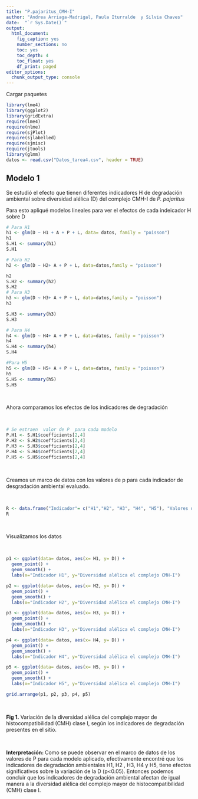 ```yaml
---
title: "P.pajaritus_CMH-I"
author: "Andrea Arriaga-Madrigal, Paula Iturralde  y Silvia Chaves"
date:  "`r Sys.Date()`"
output:
  html_document:
    fig_caption: yes
    number_sections: no
    toc: yes
    toc_depth: 4
    toc_float: yes
    df_print: paged
editor_options: 
  chunk_output_type: console
---
```



Cargar paquetes 
```r

library(lme4)
library(ggplot2)
library(gridExtra)
require(lme4)
require(nlme)
require(sjPlot)
require(sjlabelled)
require(sjmisc)
require(jtools)
library(glmm)
datos <- read.csv("Datos_tarea4.csv", header = TRUE)


```

## Modelo 1 

Se estudió  el efecto que tienen diferentes indicadores H de degradación ambiental sobre  diversidad alélica (D) del complejo CMH-I de *P. pajaritus*

Para esto apliqué modelos lineales para ver el efectos de cada indeicador H sobre D

```r
# Para H1
h1 <- glm(D ~ H1 + A + P + L, data= datos, family = "poisson")
h1
S.H1 <- summary(h1)
S.H1

# Para H2
h2 <- glm(D ~ H2+ A + P + L, data=datos,family = "poisson")

h2
S.H2 <- summary(h2)
S.H2
# Para H3
h3 <- glm(D ~ H3+ A + P + L, data=datos,family = "poisson")
h3

S.H3 <- summary(h3)
S.H3

# Para H4
h4 <- glm(D ~ H4+ A + P + L, data=datos, family = "poisson")
h4
S.H4 <- summary(h4) 
S.H4

#Para H5 
h5 <- glm(D ~ H5+ A + P + L, data=datos, family = "poisson")
h5
S.H5 <- summary(h5) 
S.H5
```

&nbsp;  

Ahora comparamos los efectos de los indicadores  de degradación 

&nbsp;  

```r
# Se estraen  valor de P  para cada modelo 
P.H1 <- S.H1$coefficients[2,4]
P.H2 <- S.H2$coefficients[2,4]
P.H3 <- S.H3$coefficients[2,4]
P.H4 <- S.H4$coefficients[2,4]
P.H5 <- S.H5$coefficients[2,4]

```

&nbsp;  

Creamos un marco de datos con los valores de p  para cada indicador de desgradación ambiental evaluado.

&nbsp;  


```r
R <- data.frame("Indicador"= c("H1","H2", "H3", "H4", "H5"), "Valores de P"=c(P.H1, P.H2, P.H3, P.H4, P.H5))
R

```

&nbsp;  

Visualizamos los datos  

&nbsp;  

```r
p1 <- ggplot(data= datos, aes(x= H1, y= D)) +
  geom_point() +
  geom_smooth() + 
  labs(x="Indicador H1", y="Diversidad alélica el complejo CMH-I")

p2 <- ggplot(data= datos, aes(x= H2, y= D)) +
  geom_point() +
  geom_smooth() + 
  labs(x="Indicador H2", y="Diversidad alélica el complejo CMH-I")

p3 <- ggplot(data= datos, aes(x= H3, y= D)) +
  geom_point() +
  geom_smooth() + 
  labs(x="Indicador H3", y="Diversidad alélica el complejo CMH-I")

p4 <- ggplot(data= datos, aes(x= H4, y= D)) +
  geom_point() +
  geom_smooth() + 
  labs(x="Indicador H4", y="Diversidad alélica el complejo CMH-I")

p5 <- ggplot(data= datos, aes(x= H5, y= D)) +
  geom_point() +
  geom_smooth() + 
  labs(x="Indicador H5", y="Diversidad alélica el complejo CMH-I")
```


```r

grid.arrange(p1, p2, p3, p4, p5)

```

&nbsp;  

**Fig 1.** Variación de la diversidad alélica del complejo mayor de histocompatibilidad (CMH) clase I, según los indicadores de degradación presentes en el sitio.  


&nbsp;  

**Interpretación: ** Como se puede observar en el marco de datos  de los valores de P para cada modelo aplicado, efectivamente encontré que los indicadores de degradación  ambientales H1, H2 , H3, H4 y H5, tiene efectos  significativos  sobre la variación de la D (p<0.05). Entonces podemos concluir que  los indicadores de degradación ambiental  afectan de igual manera  a la diversidad alélica del complejo mayor de histocompatibilidad (CMH) clase I.


&nbsp;



